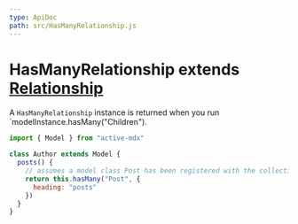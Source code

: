 ```yaml
---
type: ApiDoc
path: src/HasManyRelationship.js
---
```


# HasManyRelationship extends [Relationship](./Relationship.mdx)

A `HasManyRelationship` instance is returned when you run `modelInstance.hasMany("Children").

```javascript
import { Model } from "active-mdx"

class Author extends Model {
  posts() {
    // assumes a model class Post has been registered with the collection
    return this.hasMany("Post", {
      heading: "posts"
    })
  }
}
```
